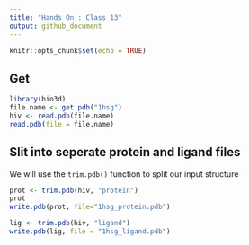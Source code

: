 ```yaml
---
title: "Hands On : Class 13"
output: github_document
---
```


```r
knitr::opts_chunk$set(echo = TRUE)
```

## Get 
```r
library(bio3d)
file.name <- get.pdb("1hsg")
hiv <- read.pdb(file.name)
read.pdb(file = file.name)
```

## Slit into seperate protein and ligand files

We will use the `trim.pdb()` function to split our input structure 
```r
prot <- trim.pdb(hiv, "protein")
prot
write.pdb(prot, file="1hsg_protein.pdb")
```
```r
lig <- trim.pdb(hiv, "ligand")
write.pdb(lig, file = "1hsg_ligand.pdb")
```










